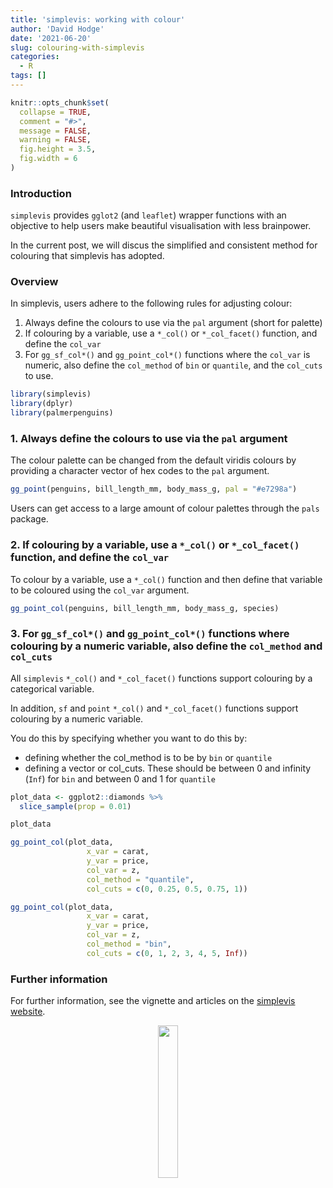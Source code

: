 ```yaml
---
title: 'simplevis: working with colour'
author: 'David Hodge'
date: '2021-06-20'
slug: colouring-with-simplevis
categories:
  - R
tags: []
---
```


```r
knitr::opts_chunk$set(
  collapse = TRUE,
  comment = "#>",
  message = FALSE,
  warning = FALSE,
  fig.height = 3.5, 
  fig.width = 6
)
```


### Introduction

`simplevis` provides `gglot2` (and `leaflet`) wrapper functions with an objective to help users make beautiful visualisation with less brainpower.

In the current post, we will discus the simplified and consistent method for colouring that simplevis has adopted.  

### Overview

In simplevis, users adhere to the following rules for adjusting colour:

1. Always define the colours to use via the `pal` argument (short for palette) 
2. If colouring by a variable, use a `*_col()` or `*_col_facet()` function, and define the `col_var`
3. For `gg_sf_col*()` and `gg_point_col*()` functions where the `col_var` is numeric, also define the `col_method` of `bin` or `quantile`, and the `col_cuts` to use.  

```r
library(simplevis)
library(dplyr)
library(palmerpenguins)
```

### 1. Always define the colours to use via the `pal` argument 

The colour palette can be changed from the default viridis colours by providing a character vector of hex codes to the `pal` argument.

```r
gg_point(penguins, bill_length_mm, body_mass_g, pal = "#e7298a")

```

Users can get access to a large amount of colour palettes through the `pals` package.

### 2. If colouring by a variable, use a `*_col()` or `*_col_facet()` function, and define the `col_var`

To colour by a variable, use a `*_col()` function and then define that variable to be coloured using the `col_var` argument.

```r
gg_point_col(penguins, bill_length_mm, body_mass_g, species)
```

### 3. For `gg_sf_col*()` and `gg_point_col*()` functions where colouring by a numeric variable, also define the `col_method` and `col_cuts`

All `simplevis` `*_col()` and `*_col_facet()` functions support colouring by a categorical variable.

In addition, `sf` and `point` `*_col()` and `*_col_facet()` functions support colouring by a numeric variable.

You do this by specifying whether you want to do this by:

* defining whether the col_method is to be by `bin` or `quantile`
* defining a vector or col_cuts. These should be between 0 and infinity (`Inf`) for `bin` and between 0 and 1 for `quantile`

```r
plot_data <- ggplot2::diamonds %>% 
  slice_sample(prop = 0.01)

plot_data

gg_point_col(plot_data, 
                 x_var = carat, 
                 y_var = price, 
                 col_var = z,
                 col_method = "quantile",
                 col_cuts = c(0, 0.25, 0.5, 0.75, 1))
```


```r
gg_point_col(plot_data, 
                 x_var = carat, 
                 y_var = price, 
                 col_var = z,
                 col_method = "bin",
                 col_cuts = c(0, 1, 2, 3, 4, 5, Inf))
```

### Further information

For further information, see the vignette and articles on the [simplevis website](https://statisticsnz.github.io/simplevis/).

<center>

![](logo.png){width=25%}